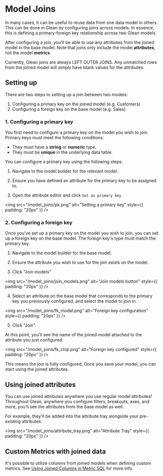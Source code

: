 
# Model Joins

In many cases, it can be useful to reuse data from one data model in others. This can be done in Glean by configuring joins across models. In essence, this is defining a primary-foreign key relationship across two Glean models.

After configuring a join, you'll be able to use any attributes from the joined model in the base model. Note that joins only include the model **attributes**, not the model **metrics**.

<Callout type="info">
  Currently, Glean joins are always LEFT OUTER JOINS. Any unmatched rows from the joined model will simply have blank values for the attributes.
</Callout>

## Setting up

There are two steps to setting up a join between two models:

1. Configuring a primary key on the joined model (e.g. Customers)
2. Configuring a foreign key on the base model (e.g. Sales)

### 1. Configuring a primary key

You first need to configure a primary key on the model you wish to join. Primary keys must meet the following conditions:

- They must have a **string** or **numeric** type.
- They must be **unique** in the underlying data table.

You can configure a primary key using the following steps:

1. Navigate to the model builder for the relevant model.

2. Ensure you have defined an attribute for the primary key to be assigned to.

3. Open the attribute editor and click `Set as primary key`.

<img
  src="/model_joins/pk.png"
  alt="Setting a primary key"
  style={{ padding: "20px" }}
/>

### 2. Configuring a foreign key

Once you've set up a primary key on the model you wish to join, you can set up a foreign key on the base model. The foreign key's type must match the primary key.

1. Navigate to the model builder for the base model.

2. Ensure the attribute you wish to use for the join exists on the model.

3. Click "Join models"

<img
  src="/model_joins/join_models.png"
  alt="Join models button"
  style={{ padding: "20px" }}
/>

4. Select an attribute on the base model that corresponds to the primary key you previously configured, and select the model to join in.

<img
  src="/model_joins/fk_modal.png"
  alt="Foreign key configuration"
  style={{ padding: "20px" }}
/>

5. Click "Join".

At this point, you'll see the name of the joined model attached to the attribute you just configured:

<img
  src="/model_joins/fk_chip.png"
  alt="Foreign key configured"
  style={{ padding: "20px" }}
/>

This means the join is fully configured. Once you save your model, you can start using the joined attributes.

## Using joined attributes

You can use joined attributes anywhere you use regular model attributes! Throughout Glean, anywhere you configure filters, breakouts, axes, and more, you'll see the attributes from the base model as well.

For example, they'll be added into the attribute tray alongside your pre-existing attributes:

<img
  src="/model_joins/attribute_tray.png"
  alt="Attribute Tray"
  style={{ padding: "20px" }}
/>

## Custom Metrics with joined data

It's possible to utilize columns from joined models when defining custom metrics. See [Using Joined Columns in Metric SQL](./metrics#using-joined-columns-in-metric-sql) for more info.
